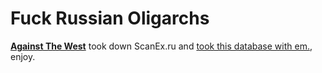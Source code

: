 # Fuck Russian Oligarchs

**[Against The West](https://twitter.com/AgainstTheWest_)** took down ScanEx.ru and [took this database with em.](https://t.co/uw6xC6zaN5), enjoy.



